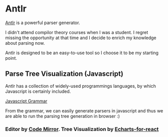 # Antlr

[Antlr](https://www.antlr.org/) is a powerful parser generator. 

I didn't attend compilor theory courses when I was a student. I regret missing the opportunity at that time and I decide to 
enrich my knowledge about parsing now. 

Antlr is designed to be an easy-to-use tool so I choose it to be my starting point.

## Parse Tree Visualization (Javascript)

Antlr has a collection of widely-used programmings languages, by which Javascript is certainly included.

[Javascript Grammar](https://github.com/antlr/grammars-v4/tree/master/javascript/javascript)

From the grammar, we can easily generate parsers in javascript and thus we are able to run the parsing tree generation 
in browser :)

### Editor by [Code Mirror](https://github.com/uiwjs/react-codemirror). Tree Visualization by [Echarts-for-react](https://github.com/hustcc/echarts-for-react)


<EchartsTree />